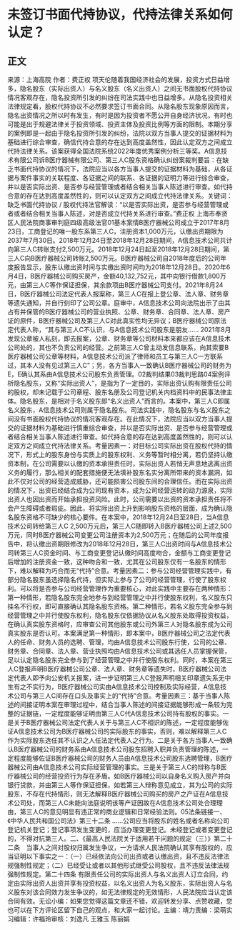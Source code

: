 # 未签订书面代持协议，代持法律关系如何认定？
## 正文
来源：上海高院 作者：费正权 项天伦随着我国经济社会的发展，投资方式日益增多，隐名股东（实际出资人）与名义股东（名义出资人）之间无书面股权代持协议情况客观存在，隐名投资所引发的纠纷在司法实践中也日益增多。从隐名投资相关法律规定看，股权代持协议不必然要求签订书面合同。从隐名股东现象原因而言，隐名出资情况之所以时有发生，有时是因为投资者不愿公开自身经济状况，有时也可能是出于规避法律关于投资领域、投资主体及投资比例等方面的限制。本期分享的案例即是一起由于隐名投资所引发的纠纷，法院以双方当事人提交的证据材料为基础进行综合审查，确信代持合意的存在达到高度盖然性，因此认定双方之间成立代持法律关系。该案获得全国法院系统2022年度优秀案例分析三等奖。A信息技术有限公司诉B医疗器械有限公司、第三人C股东资格确认纠纷案裁判要旨：在缺乏书面代持协议的情况下，法院应当以各方当事人提交的证据材料为基础，从各证据与案件事实的关联程度、各证据之间的联系、各证据的证明力等进行综合审查，并以是否实际出资、是否参与经营管理或者结合相关当事人陈述进行审查。如代持合意的存在达到高度盖然性的，则可以认定双方之间成立代持法律关系。关键词：缺乏书面代持协议 / 股权代持法官解读：“以是否实际出资，是否参与经营管理或者或者结合相关当事人陈述，对是否成立代持关系进行审查。”费正权 上海市奉贤区人民法院商事审判庭四级高级法官01基本案情B医疗器械公司成立于2017年8月23日，工商登记的唯一股东系第三人C，注册资本1,000万元，认缴出资期限为2037年7月30日。2018年12月24日至2018年12月28日期间，A信息技术公司共计向第三人C转账支付2,500万元。2018年12月24日起至2018年12月28日期间，第三人C向B医疗器械公司转账2,500万元。B医疗器械公司自2018年度后的公司年度报告显示，股东认缴出资时间与实缴出资时间均为2018年12月28日。2020年6月4日，B医疗器械公司购买房产，金额40,132,752元，其中向银行借款1,800万元，由第三人C等作保证担保，其余款项由B医疗器械公司支付。2021年8月24日，B医疗器械公司法定代表人报案称，第三人C在报上登公章、法人章、财务章等遗失通知，并自行刻印了公司公章。庭审中，A信息技术公司向法院出示了由其占有并保管的B医疗器械公司的营业执照、公章、财务章、合同章、法人章、房产证的原件，B医疗器械公司及第三人C对此真实性均无异议；B医疗器械公司原法定代表人称，“其与第三人C不认识，与A信息技术公司股东是朋友…… 2021年8月发现公章被人私刻，即去报案，公章、财务章等公司材料本来都应该在A信息技术公司处的，其也不负责公司的经营。之前第三人C曾主动发信息联系，向其索要B医疗器械公司公章等材料，A信息技术公司派了律师和员工与第三人C一方联系过，其本人没有见过第三人C”；另，各方当事人一致确认B医疗器械公司的财务为E，E确认其系由A信息技术公司股东负责管理。02裁判结果03裁判思路04案例评析隐名股东，又称“实际出资人”，是指为了一定目的，实际出资认购有限责任公司的股权，却未记载于公司章程、股东名册及公司登记机关内档资料中的民事法律主体。隐名股东，是相对于名义股东即“名义出资人”而言的。本案中，第三人C即属名义股东，A信息技术公司则属于隐名股东。司法实践中，隐名股东与名义股东之间没有书面股权代持协议的情况客观存在。在此情况下，法院应当以双方当事人提交的证据材料为基础进行慎重综合审查，并以是否实际出资、是否参与经营管理或者结合相关当事人陈述进行审查。如代持合意的存在达到高度盖然性的，则可以认定双方之间成立代持法律关系。考量因素一：对目标公司实际出资在股权代持的情况下，形式上的股东身份与实质上的股东权利、义务等暂时相分离，若仍坚持认缴资本制，在公司需要以认缴的资本承担责任时，实际出资人若悄无声息地逃离出资义务的履行，那么相关的配套措施便无法填补股东名实分离所带来的资本漏洞，如此不仅对公司的经营造成威胁，还可能损害公司股东间的合理信任。而在实际出资的情况下，出资已经结合成为公司现有资本，成为公司经营运转的动力源泉，实际出资人也因出资而开始承担投资风险。此时，公司需要以出资的资本承担责任将不会产生障碍或者瑕疵。因此，将实际出资上升到影响股东资格的层面，成为确认隐名股东资格不可缺少的核心要件。在本案中，2018年12月24日至28日，当A信息技术公司转给第三人C 2,500万元后，第三人C随即转入B医疗器械公司上述2,500万元，同时B医疗器械公司变更公司注册资本为2,500万元；在随后的公司年度报告中，将认缴出资期限修改为2018年12月28日，第三人C出资时间与A信息技术公司转第三人C资金时间、与工商变更登记认缴时间高度吻合，金额与工商变更登记后增加的注册资金一致，这种吻合和一致，尤其在公司股东仅有一名股东的情形下，难以解释为巧合而无“代持”合意。考量因素二：参与公司经营管理实践中，有部分隐名股东虽选择隐名代持，但实际上参与了公司的经营管理，行使了股东权利。可以将是否参与公司经营管理作为重要核心，对此实践中主要存在两种情形：第一种情形，若隐名股东完全地参与到经营管理之中并行使股东权利，名义股东只挂名不行权，即可直接确认其隐名股东资格。第二种情形，若名义股东完全参与到经营管理之中并行使股东权利，隐名股东仅依据协议从名义股东处取得投资权益，在确认真实股东资格时，应审查公司其他股东或公司外第三人对隐名股东成为公司真实股东是否认可。本案满足第一种情形，即本案中，B医疗器械公司之法定代表人的任命、财务人员的选聘、管理，均由A信息技术公司股东行使，公司的公章、财务章、合同章、法人章、营业执照均由A信息技术公司或其选任人员掌握保管，足以认定隐名股东完全参与到了经营管理之中并行使股东权利。同时，本案在第三人C登报声明B医疗器械公司公章、法人章、财务章等遗失时，B医疗器械公司法定代表人即予向公安机关报案，进一步证明第三人C登报声明相关印章遗失系无中生有之不实行为，B医疗器械公司实由A信息技术公司控制及实际经营，A信息技术公司与第三人C间存在口头及事实上的“代持”合意。考量因素三：基于当事人陈述的间接证明本案在审理过程中，结合当事人陈述的间接证据能够形成一条较为完整的证据链，一定程度能够证明由第三人C代A信息技术公司持有股权的事实。一是关于B医疗器械公司法定代表人关于与第三人C不相识的陈述，一定程度能够佐证A信息技术公司为B医疗器械公司的实际股东的事实，否则，难以解释第三人C作为实际股东选任其不认识之人任法定代表人之行为。二是关于各方当事人一致确认B医疗器械公司的财务系由A信息技术公司股东招聘入职并负责管理的陈述，一定程度能够佐证B医疗器械公司的财务人员由A信息技术公司股东选聘管理，B医疗器械公司由A信息技术公司实际经营管理的事实。三是关于第三人C的辩称与B医疗器械公司的经营投资行为存在矛盾。如B医疗器械公司以自身名义购入房产并向银行贷款，并由第三人等作保证担保，如若第三人辩称意见成立，其为公司的实际股东，不存在代持情形，则无法解释B医疗器械公司购买的房产之产证在A信息技术公司处，而第三人C未能向法庭说明该等产证因故在A信息技术公司处合理理由，第三人C的意见明显有违正常的商业逻辑和日常经验法则。05法条链接一、《中华人民共和国公司法》第三十二条   ……公司应当将股东的姓名或者名称向公司登记机关登记；登记事项发生变更的，应当办理变更登记。未经登记或者变更登记的，不得对抗第三人。二、《最高人民法院关于适用若干问题的规定（三）》第二十二条　当事人之间对股权归属发生争议，一方请求人民法院确认其享有股权的，应当证明以下事实之一：（一）已经依法向公司出资或者认缴出资，且不违反法律法规强制性规定；（二）已经受让或者以其他形式继受公司股权，且不违反法律法规强制性规定。第二十四条  有限责任公司的实际出资人与名义出资人订立合同，约定由实际出资人出资并享有投资权益，以名义出资人为名义股东，实际出资人与名义股东对该合同效力发生争议的，如无法律规定的无效情形，人民法院应当认定该合同有效。无讼小编：如果您觉得这篇文章还不错，欢迎转发分享、点赞收藏，您也可以在下方评论区留下自己的观点，和大家一起讨论。主编：靖力责编：梁萌实习编辑：许福玲审核：刘逸凡 王雅玉 陈丽娟